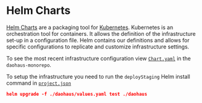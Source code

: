 # Helm Charts

[Helm Charts](https://helm.sh/) are a packaging tool for [Kubernetes](https://kubernetes.io/). Kubernetes is an orchestration tool for containers. It allows the definition of the infrastructure set-up in a configuration file. Helm contains our definitions and allows for specific configurations to replicate and customize infrastructure settings.

To see the most recent infrastructure configuration view [`Chart.yaml`](https://github.com/HausDAO/daohaus-monorepo/blob/develop/libs/infra-chart/daohaus/Chart.yaml) in the `daohaus-monorepo`.

To setup the infrastructure you need to run the `deployStaging` Helm install command in [`project.json`](https://github.com/HausDAO/daohaus-monorepo/blob/develop/libs/infra-chart/daohaus/project.json)

```json
helm upgrade -f ./daohaus/values.yaml test ./daohaus
```
